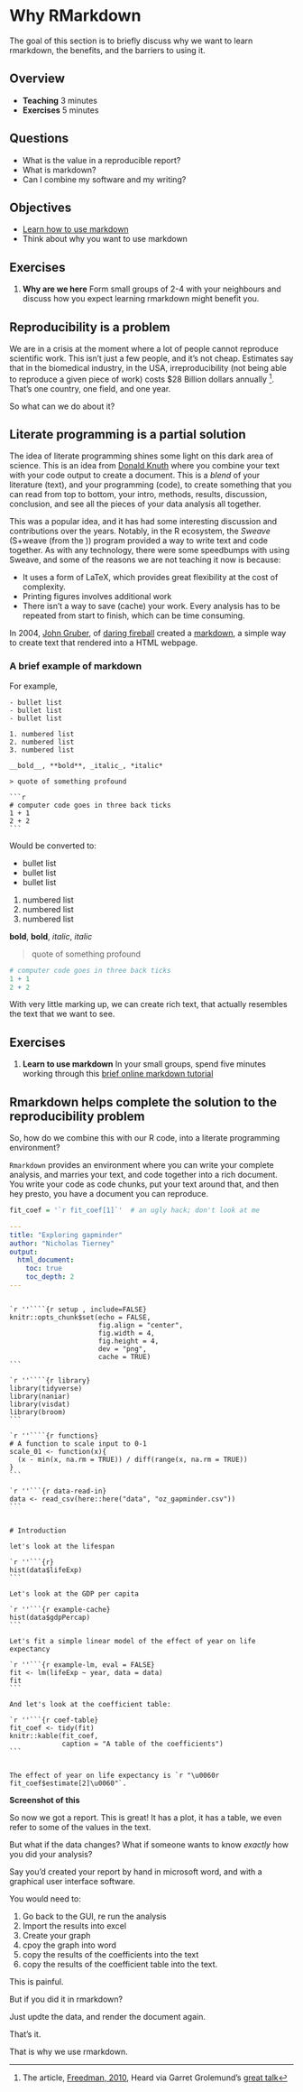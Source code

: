 # Why RMarkdown

The goal of this section is to briefly discuss why we want to learn rmarkdown, the benefits, and the barriers to using it.

## Overview

* **Teaching** 3 minutes
* **Exercises** 5 minutes

## Questions

* What is the value in a reproducible report?
* What is markdown?
* Can I combine my software and my writing?

## Objectives

* [Learn how to use markdown](https://www.markdowntutorial.com/)
* Think about why you want to use markdown

## Exercises {.exercise}

1. **Why are we here** Form small groups of 2-4 with your neighbours and discuss how you expect learning rmarkdown might benefit you.

## Reproducibility is a problem

We are in a crisis at the moment where a lot of people cannot reproduce scientific work. This isn't just a few people, and it's not cheap. Estimates say that in the biomedical industry, in the USA, irreproducibility (not being able to reproduce a given piece of work) costs $28 Billion dollars annually [^1]. That's one country, one field, and one year.

[^1]:The article, [Freedman, 2010](https://journals.plos.org/plosbiology/article?id=10.1371/journal.pbio.1002165), Heard via Garret Grolemund's [great talk](https://www.youtube.com/watch?v=HVlwNayog-k)

So what can we do about it?

## Literate programming is a partial solution

The idea of literate programming shines some light on this dark area of science. This is an idea from [Donald Knuth](https://en.wikipedia.org/wiki/Donald_Knuth) where you combine your text with your code output to create a document. This is a _blend_ of your literature (text), and your programming (code), to create something that you can read from top to bottom, your intro, methods, results, discussion, conclusion, and see all the pieces of your data analysis all together.

This was a popular idea, and it has had some interesting discussion and contributions over the years. Notably, in the R ecosystem, the _Sweave_ (S+weave (from the )) program provided a way to write text and code together. As with any technology, there were some speedbumps with using Sweave, and some of the reasons we are not teaching it now is because:

* It uses a form of LaTeX, which provides great flexibility at the cost of complexity.
* Printing figures involves additional work
* There isn't a way to save (cache) your work. Every analysis has to be repeated from start to finish, which can be time consuming.

In 2004, [John Gruber](https://en.wikipedia.org/wiki/John_Gruber), of [daring fireball](https://daringfireball.net/) created a [markdown](https://en.wikipedia.org/wiki/Markdown), a simple way to create text that rendered into a HTML webpage.

### A brief example of markdown

For example, 

```
- bullet list
- bullet list
- bullet list

1. numbered list
2. numbered list
3. numbered list

__bold__, **bold**, _italic_, *italic*

> quote of something profound 
```

````
```r
# computer code goes in three back ticks
1 + 1
2 + 2
```
````

Would be converted to:


- bullet list
- bullet list
- bullet list

1. numbered list
2. numbered list
3. numbered list

__bold__, **bold**, _italic_, *italic*

> quote of something profound 

```r
# computer code goes in three back ticks
1 + 1
2 + 2
```

With very little marking up, we can create rich text, that actually resembles the text that we want to see. 

## Exercises {.exercise}

1. **Learn to use markdown** In your small groups, spend five minutes working through this [brief online markdown tutorial](https://www.markdowntutorial.com/)

## Rmarkdown helps complete the solution to the reproducibility problem

So, how do we combine this with our R code, into a literate programming environment?

`Rmarkdown` provides an environment where you can write your complete analysis, and marries your text, and code together into a rich document. You write your code as code chunks, put your text around that, and then hey presto, you have a document you can reproduce.

```r
fit_coef = '`r fit_coef[1]`'  # an ugly hack; don't look at me
```

```yaml
---
title: "Exploring gapminder"
author: "Nicholas Tierney"
output:
  html_document:
    toc: true
    toc_depth: 2
---
```

````

`r ''````{r setup , include=FALSE}
knitr::opts_chunk$set(echo = FALSE, 
                      fig.align = "center",
                      fig.width = 4, 
                      fig.height = 4, 
                      dev = "png",
                      cache = TRUE)
```

`r ''````{r library}
library(tidyverse)
library(naniar)
library(visdat)
library(broom)
```

`r ''````{r functions}
# A function to scale input to 0-1
scale_01 <- function(x){
  (x - min(x, na.rm = TRUE)) / diff(range(x, na.rm = TRUE))
}
```

`r ''```{r data-read-in}
data <- read_csv(here::here("data", "oz_gapminder.csv"))
```


# Introduction

let's look at the lifespan

`r ''```{r}
hist(data$lifeExp)
```

Let's look at the GDP per capita

`r ''```{r example-cache}
hist(data$gdpPercap)
```

Let's fit a simple linear model of the effect of year on life expectancy

`r ''```{r example-lm, eval = FALSE}
fit <- lm(lifeExp ~ year, data = data)
fit
```

And let's look at the coefficient table:

`r ''```{r coef-table}
fit_coef <- tidy(fit)
knitr::kable(fit_coef,
             caption = "A table of the coefficients")
```


The effect of year on life expectancy is `r "\u0060r fit_coef$estimate[2]\u0060"`.
````

<!-- `r fit_coef$estimate[2]`. -->

__Screenshot of this__

So now we got a report. This is great! It has a plot, it has a table, we even refer to some of the values in the text.

But what if the data changes? What if someone wants to know _exactly_ how you did your analysis?

Say you'd created your report by hand in microsoft word, and with a graphical user interface software.

You would need to:

1. Go back to the GUI, re run the analysis
1. Import the results into excel
1. Create your graph
1. cpoy the graph into word
1. copy the results of the coefficients into the text
1. copy the results of the coefficient table into the text.

This is painful.

But if you did it in rmarkdown?

Just updte the data, and render the document again.

That's it.

That is why we use rmarkdown.
